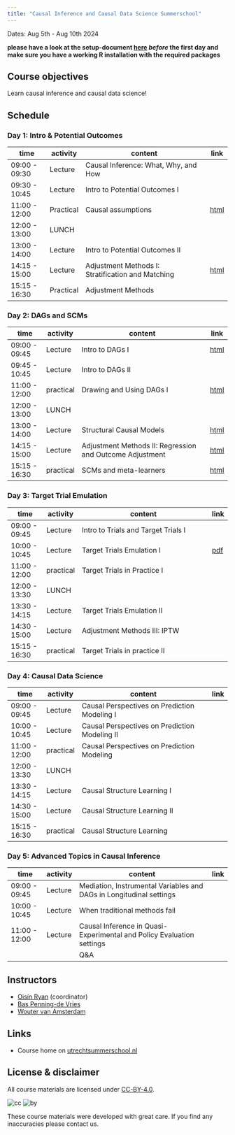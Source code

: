 ```yaml
---
title: "Causal Inference and Causal Data Science Summerschool"
---
```


Dates: Aug 5th - Aug 10th 2024

**please have a look at the setup-document [here](practicals/00_setup/setup.html) *before* the first day and make sure you have a working R installation with the required packages**

## Course objectives

Learn causal inference and causal data science!

## Schedule

### Day 1: Intro & Potential Outcomes

| time | activity   | content              | link |
|---------------|-----------|---------------------------------------------------|-|
| 09:00 - 09:30 | Lecture   | Causal Inference: What, Why, and How              | |
| 09:30 - 10:45 | Lecture   | Intro to Potential Outcomes I                     | |
| 11:00 - 12:00 | Practical | Causal assumptions                                |[html](practicals/11_poutcomes/day1_practical.html) |
| 12:00 - 13:00 | LUNCH     |                                                   | |
| 13:00 - 14:00 | Lecture   | Intro to Potential Outcomes II                    | |
| 14:15 - 15:00 | Lecture   | Adjustment Methods I: Stratification and Matching |[html](practicals/11_poutcomes/day1_practical2.html) |
| 15:15 - 16:30 | Practical | Adjustment Methods                                | |

### Day 2: DAGs and SCMs

| time | activity   | content              | link | 
|---------------|-----------|----------------------------------------------------------|-|
| 09:00 - 09:45 | Lecture   | Intro to DAGs I                                          |[html](lectures/day2-scms/lec1.html)|
| 09:45 - 10:45 | Lecture   | Intro to DAGs II                                         ||
| 11:00 - 12:00 | practical | Drawing and Using DAGs I                                 |[html](practicals/21_dags/dags.html)|
| 12:00 - 13:00 | LUNCH     |                                                          | |
| 13:00 - 14:00 | Lecture   | Structural Causal Models                                 |[html](lectures/day2-scms/lec3-scms.html)  |
| 14:15 - 15:00 | Lecture   | Adjustment Methods II: Regression and Outcome Adjustment |[html](lectures/day2-scms/lec4.html) |
| 15:15 - 16:30 | practical | SCMs and meta-learners                                |[html](practicals/22_scms/index.html)|

### Day 3: Target Trial Emulation

| time | activity   | content              | link | 
|---------------|-----------|----------------------------------------------------------|-|
| 09:00 - 09:45 | Lecture   | Intro to Trials and Target Trials I | |
| 10:00 - 10:45 | Lecture   | Target Trials Emulation I           |[pdf](lectures/day3-tte/LectureDay3.pdf) |
| 11:00 - 12:00 | practical | Target Trials in Practice I         | |
| 12:00 - 13:30 | LUNCH     |                                     | |
| 13:30 - 14:15 | Lecture   | Target Trials Emulation II          | |
| 14:30 - 15:00 | Lecture   | Adjustment Methods III: IPTW        | |
| 15:15 - 16:30 | practical | Target Trials in practice II        | |

### Day 4: Causal Data Science

| time | activity   | content              | link | 
|---------------|-----------|----------------------------------------------------------|-|
| 09:00 - 09:45 | Lecture   | Causal Perspectives on Prediction Modeling I  | |
| 10:00 - 10:45 | Lecture   | Causal Perspectives on Prediction Modeling II | |
| 11:00 - 12:00 | practical | Causal Perspectives on Prediction Modeling    | |
| 12:00 - 13:30 | LUNCH     |                                               | |
| 13:30 - 14:15 | Lecture   | Causal Structure Learning I                   | |
| 14:30 - 15:00 | Lecture   | Causal Structure Learning II                  | |
| 15:15 - 16:30 | practical | Causal Structure Learning                     |

### Day 5: Advanced Topics in Causal Inference

| time | activity   | content              | link | 
|---------------|-----------|----------------------------------------------------------|-|
| 09:00 - 09:45 | Lecture  | Mediation, Instrumental Variables and DAGs in Longitudinal settings   | |
| 10:00 - 10:45 | Lecture  | When traditional methods fail                                         | |
| 11:00 - 12:00 | Lecture  | Causal Inference in Quasi-Experimental and Policy Evaluation settings | |
|               |          | Q&A                                                                   | |

## Instructors

- [Oisín Ryan](https://oisinryan.org) (coordinator)
- [Bas Penning-de Vries](https://research.umcutrecht.nl/researchers/bas-penning-de-vries)
- [Wouter van Amsterdam](https://vanamsterdam.github.io)

## Links

- Course home on [utrechtsummerschool.nl](https://utrechtsummerschool.nl/courses/healthcare/introduction-to-causal-inference-and-causal-data-science)

## License & disclaimer

All course materials are licensed under [CC-BY-4.0](https://creativecommons.org/licenses/by/4.0/).

![cc](https://mirrors.creativecommons.org/presskit/icons/cc.svg) ![by](https://mirrors.creativecommons.org/presskit/icons/by.svg)

These course materials were developed with great care. If you find any inaccuracies please contact us.

